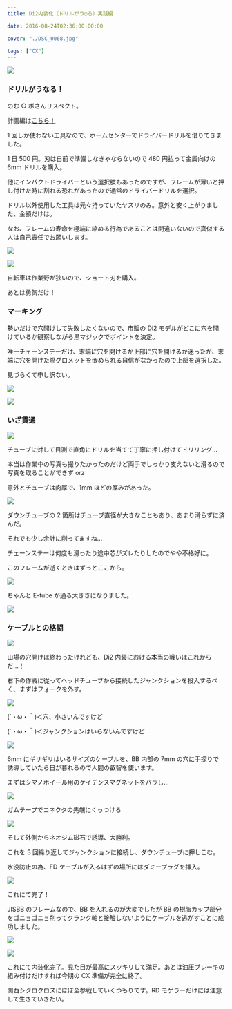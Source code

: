 ---
title: Di2内装化（ドリルがう○る）実践編

date: 2016-08-24T02:36:00+00:00

cover: "./DSC_0068.jpg"

tags: ["CX"]
---

![ ](./DSC_0068.jpg)

### ドリルがうなる！

のむ ○ ボさんリスペクト。

計画編は<a href="/2016/08/di2.html" target="_blank">こちら！</a>

1 回しか使わない工具なので、ホームセンターでドライバードリルを借りてきました。

1 日 500 円。刃は自前で準備しなきゃならないので 480 円払って金属向けの 6mm ドリルを購入。

他にインパクトドライバーという選択肢もあったのですが、フレームが薄いと押し付けた時に割れる恐れがあったので通常のドライバードリルを選択。

ドリル以外使用した工具は元々持っていたヤスリのみ。意外と安く上がりました、金額だけは。

なお、フレームの寿命を極端に縮める行為であることは間違いないので真似する人は自己責任でお願いします。

![ ](./DSC_0069.jpg)

![ ](./DSC_0070.jpg)

自転車は作業野が狭いので、ショート刃を購入。

あとは勇気だけ！

### マーキング

勢いだけで穴開けして失敗したくないので、市販の Di2 モデルがどこに穴を開けているか観察しながら黒マジックでポイントを決定。

唯一チェーンステーだけ、末端に穴を開けるか上部に穴を開けるか迷ったが、末端に穴を開けた際グロメットを嵌められる自信がなかったので上部を選択した。

見づらくて申し訳ない。

![ ](./DSC_0071.jpg)

![ ](./DSC_0073.jpg)

### いざ貫通

![ ](./DSC_0074.jpg)

チューブに対して目測で直角にドリルを当てて丁寧に押し付けてドリリング…

本当は作業中の写真も撮りたかったのだけど両手でしっかり支えないと滑るので写真を取ることができず orz

意外とチューブは肉厚で、1mm ほどの厚みがあった。

![ ](./DSC_0075.jpg)

ダウンチューブの 2 箇所はチューブ直径が大きなこともあり、あまり滑らずに済んだ。

それでも少し余計に削ってますね…

チェーンステーは何度も滑ったり途中芯がズレたりしたのでやや不格好に。

このフレームが逝くときはずっとここから。

![ ](./DSC_0077.jpg)

ちゃんと E-tube が通る大きさになりました。

![ ](./DSC_0076.jpg)

### ケーブルとの格闘

![ ](./DSC_0100.jpg)

山場の穴開けは終わったけれども、Di2 内装における本当の戦いはこれからだ…！

右下の作戦に従ってヘッドチューブから接続したジャンクションを投入するべく、まずはフォークを外す。

![ ](./DSC_0085.jpg)

(´・ω・｀)＜穴、小さいんですけど

(´・ω・｀)＜ジャンクションはいらないんですけど

![ ](./DSC_0088.jpg)

6mm にギリギリはいるサイズのケーブルを、BB 内部の 7mm の穴に手探りで誘導していたら日が暮れるので人間の叡智を使います。

まずはシマノホイール用のケイデンスマグネットをバラし…

![ ](./DSC_0091.jpg)

ガムテープでコネクタの先端にくっつける

![ ](./DSC_0092.jpg)

そして外側からネオジム磁石で誘導、大勝利。

これを 3 回繰り返してジャンクションに接続し、ダウンチューブに押しこむ。

水没防止の為、FD ケーブルが入るはずの場所にはダミープラグを挿入。

![ ](./DSC_0094.jpg)

これにて完了！

JISBB のフレームなので、BB を入れるのが大変でしたが BB の樹脂カップ部分をゴニョゴニョ削ってクランク軸と接触しないようにケーブルを逃がすことに成功しました。

![ ](./DSC_0096.jpg)

![ ](./DSC_0099.jpg)

これにて内装化完了。見た目が最高にスッキリして満足。あとは油圧ブレーキの組み付けだけすれば今期の CX 準備が完全に終了。

関西シクロクロスにほぼ全参戦していくつもりです。RD モゲラーだけには注意して生きていきたい。

<Amzn asin="B003EII2ZA" />
